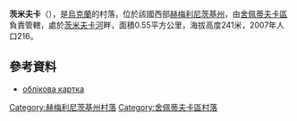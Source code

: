 {{coord|50|15|8|N|27|18|28|E|scale:100000|display=title}}

'''茨米夫卡'''（{{lang-uk|Цмівка}}），是[[烏克蘭|烏克蘭]]的村落，位於該國西部[[赫梅利尼茨基州|赫梅利尼茨基州]]，由[[舍佩蒂夫卡區|舍佩蒂夫卡區]]負責管轄，處於[[茨米夫卡河_(斯米爾卡河支流)|茨米夫卡河]]畔，面積0.55平方公里，海拔高度241米，2007年人口216。

==參考資料==
* [http://gska2.rada.gov.ua/pls/z7502/A005?rdat1=15.09.2010&rf7571=37226 облікова картка]{{dead link|date=2018年4月 |bot=InternetArchiveBot |fix-attempted=yes }}

{{DEFAULTSORT:Цмівка}}
[[Category:赫梅利尼茨基州村落|Category:赫梅利尼茨基州村落]]
[[Category:舍佩蒂夫卡區村落|Category:舍佩蒂夫卡區村落]]


{{Khmelnytskyi-geo-stub}}